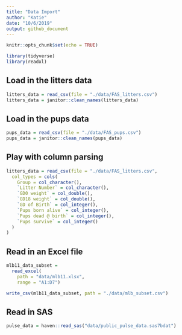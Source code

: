 ```yaml
---
title: "Data Import"
author: "Katie"
date: "10/6/2019"
output: github_document
---
```


```r
knitr::opts_chunk$set(echo = TRUE)

library(tidyverse) 
library(readxl) 
```

## Load in the litters data 

```r
litters_data = read_csv(file = "./data/FAS_litters.csv")
litters_data = janitor::clean_names(litters_data) 
```

## Load in the pups data 

```r
pups_data = read_csv(file = "./data/FAS_pups.csv")
pups_data = janitor::clean_names(pups_data)
```

## Play with column parsing 

```r
litters_data = read_csv(file = "./data/FAS_litters.csv",
  col_types = cols(
    Group = col_character(),
    `Litter Number` = col_character(),
    `GD0 weight` = col_double(),
    `GD18 weight` = col_double(),
    `GD of Birth` = col_integer(),
    `Pups born alive` = col_integer(),
    `Pups dead @ birth` = col_integer(),
    `Pups survive` = col_integer()
  )
)
```

## Read in an Excel file 

```r
mlb11_data_subset = 
  read_excel(
    path = "data/mlb11.xlsx", 
    range = "A1:D7") 

write_csv(mlb11_data_subset, path = "./data/mlb_subset.csv")
```


## Read in SAS 

```r
pulse_data = haven::read_sas("data/public_pulse_data.sas7bdat")
```

